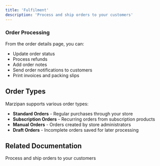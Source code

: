 ```yaml
---
title: 'Fulfilment'
description: 'Process and ship orders to your customers'
---
```


### Order Processing

From the order details page, you can:

- Update order status
- Process refunds
- Add order notes
- Send order notifications to customers
- Print invoices and packing slips

## Order Types

Marzipan supports various order types:

- **Standard Orders** - Regular purchases through your store
- **Subscription Orders** - Recurring orders from subscription products
- **Manual Orders** - Orders created by store administrators
- **Draft Orders** - Incomplete orders saved for later processing

## Related Documentation

<CardGroup cols={1}>
  <Card title="Order Fulfillment" icon="truck" href="/orders/fulfillment">
    Process and ship orders to your customers
  </Card>
</CardGroup>
